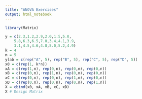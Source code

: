 ```yaml
---
title: "ANOVA Exercises"
output: html_notebook
---
```


```r
library(Matrix)
```
 

```r
y = c(2.3,1.2,2.9,2.0,1.5,5.0,
    5.8,6.3,6.5,7.0,3.4,4.1,3.9,
    3.1,4.5,4.6,4.8,5.0,5.2,4.9)
k = 4
n = 5
ylab = c(rep("A", 5), rep("B", 5), rep("C", 5), rep("D", 5))
x0 = c(rep(1, k*n))
xA = c(rep(1,n), rep(0,n), rep(0,n), rep(0,n))
xB = c(rep(0,n), rep(1,n), rep(0,n), rep(0,n))
xC = c(rep(0,n), rep(0,n), rep(1,n), rep(0,n))
xD = c(rep(0,n), rep(0,n), rep(0,n), rep(1,n))
X = cbind(x0, xA, xB, xC, xD)
X # Design Matrix
```
